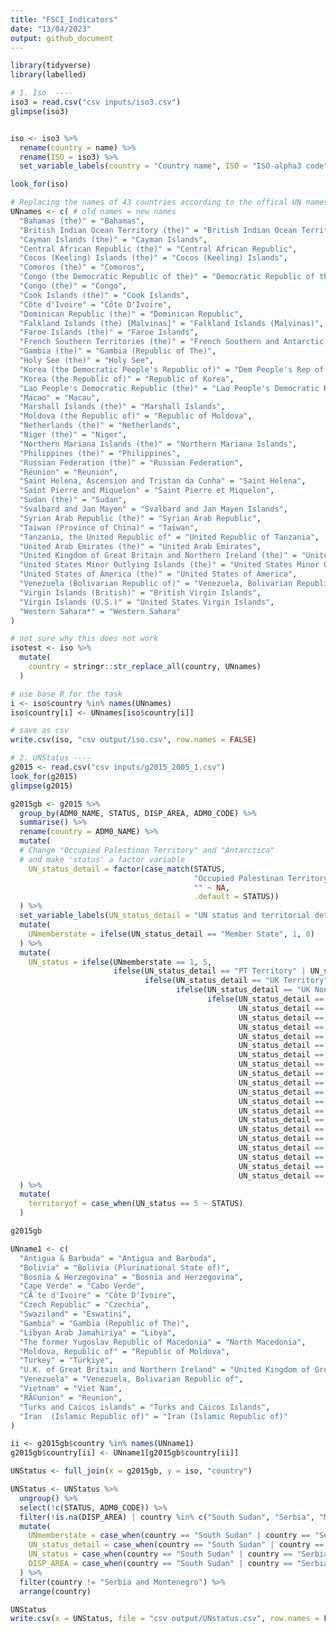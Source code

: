 ```yaml
---
title: "FSCI_Indicators"
date: "13/04/2023"
output: github_document
---
```


```r
library(tidyverse)
library(labelled)

# 1. Iso  ----
iso3 = read.csv("csv inputs/iso3.csv")
glimpse(iso3)


iso <- iso3 %>%
  rename(country = name) %>%
  rename(ISO = iso3) %>%
  set_variable_labels(country = "Country name", ISO = "ISO-alpha3 code")

look_for(iso)

# Replacing the names of 43 countries according to the offical UN names
UNnames <- c( # old names = new names
  "Bahamas (the)" = "Bahamas",
  "British Indian Ocean Territory (the)" = "British Indian Ocean Territory",
  "Cayman Islands (the)" = "Cayman Islands",
  "Central African Republic (the)" = "Central African Republic",
  "Cocos (Keeling) Islands (the)" = "Cocos (Keeling) Islands",
  "Comoros (the)" = "Comoros",
  "Congo (the Democratic Republic of the)" = "Democratic Republic of the Congo",
  "Congo (the)" = "Congo",
  "Cook Islands (the)" = "Cook Islands",
  "Côte d'Ivoire" = "Côte D'Ivoire",
  "Dominican Republic (the)" = "Dominican Republic",
  "Falkland Islands (the) [Malvinas]" = "Falkland Islands (Malvinas)",
  "Faroe Islands (the)" = "Faroe Islands",
  "French Southern Territories (the)" = "French Southern and Antarctic Territories",
  "Gambia (the)" = "Gambia (Republic of The)",
  "Holy See (the)" = "Holy See",
  "Korea (the Democratic People's Republic of)" = "Dem People's Rep of Korea",
  "Korea (the Republic of)" = "Republic of Korea",
  "Lao People's Democratic Republic (the)" = "Lao People's Democratic Republic",
  "Macao" = "Macau",
  "Marshall Islands (the)" = "Marshall Islands",
  "Moldova (the Republic of)" = "Republic of Moldova",
  "Netherlands (the)" = "Netherlands",
  "Niger (the)" = "Niger",
  "Northern Mariana Islands (the)" = "Northern Mariana Islands",
  "Philippines (the)" = "Philippines",
  "Russian Federation (the)" = "Russian Federation",
  "Réunion" = "Reunion",
  "Saint Helena, Ascension and Tristan da Cunha" = "Saint Helena",
  "Saint Pierre and Miquelon" = "Saint Pierre et Miquelon",
  "Sudan (the)" = "Sudan",
  "Svalbard and Jan Mayen" = "Svalbard and Jan Mayen Islands",
  "Syrian Arab Republic (the)" = "Syrian Arab Republic",
  "Taiwan (Province of China)" = "Taiwan",
  "Tanzania, the United Republic of" = "United Republic of Tanzania",
  "United Arab Emirates (the)" = "United Arab Emirates",
  "United Kingdom of Great Britain and Northern Ireland (the)" = "United Kingdom of Great Britain and Northern Ireland",
  "United States Minor Outlying Islands (the)" = "United States Minor Outlying Islands",
  "United States of America (the)" = "United States of America",
  "Venezuela (Bolivarian Republic of)" = "Venezuela, Bolivarian Republic of",
  "Virgin Islands (British)" = "British Virgin Islands",
  "Virgin Islands (U.S.)" = "United States Virgin Islands",
  "Western Sahara*" = "Western Sahara"
)

# not sure why this does not work
isotest <- iso %>%
  mutate(
    country = stringr::str_replace_all(country, UNnames)
  )

# use base R for the task
i <- iso$country %in% names(UNnames)
iso$country[i] <- UNnames[iso$country[i]]

# save as csv
write.csv(iso, "csv output/iso.csv", row.names = FALSE)

# 2. UNStatus ----
g2015 <- read.csv("csv inputs/g2015_2005_1.csv")
look_for(g2015)
glimpse(g2015)

g2015gb <- g2015 %>%
  group_by(ADM0_NAME, STATUS, DISP_AREA, ADM0_CODE) %>%
  summarise() %>%
  rename(country = ADM0_NAME) %>%
  mutate(
  # Change "Occupied Palestinan Territory" and "Antarctica"
  # and make 'status' a factor variable
    UN_status_detail = factor(case_match(STATUS,
                                         "Occupied Palestinan Territory" ~ "Occupied Palestinian Territory",
                                         "" ~ NA,
                                         .default = STATUS))
  ) %>%
  set_variable_labels(UN_status_detail = "UN status and territorial details") %>%
  mutate(
    UNmemberstate = ifelse(UN_status_detail == "Member State", 1, 0)
  ) %>%
  mutate(
    UN_status = ifelse(UNmemberstate == 1, 5,
                       ifelse(UN_status_detail == "PT Territory" | UN_status_detail == "Sovereignty unsettled", 2,
                              ifelse(UN_status_detail == "UK Territory" | UN_status_detail == "UK territory", 3,
                                     ifelse(UN_status_detail == "UK Non-Self-Governing Territory", 4,
                                            ifelse(UN_status_detail == "AU Territory" |
                                                   UN_status_detail == "CN Province" |
                                                   UN_status_detail == "CN Special Administrative Region" |
                                                   UN_status_detail == "DK Self-Governing Territory" |
                                                   UN_status_detail == "DK Territory" |
                                                   UN_status_detail == "FR Non-Self-Governing Territory" |
                                                   UN_status_detail == "FR Territory" |
                                                   UN_status_detail == "Member State" |
                                                   UN_status_detail == "NL Self-Governing Territory" |
                                                   UN_status_detail == "NO Territory" |
                                                   UN_status_detail == "NZ Non-Self-Governing Territory" |
                                                   UN_status_detail == "NZ Territory" |
                                                   UN_status_detail == "Non-Self-Governing Territory" |
                                                   UN_status_detail == "Occupied Palestinian Territory" |
                                                   UN_status_detail == "The City of Vatican" |
                                                   UN_status_detail == "US Non-Self-Governing Territory" |
                                                   UN_status_detail == "US Territory" |
                                                   UN_status_detail == "VE Territory" |
                                                   UN_status_detail == "AU Territory" |
                                                   UN_status_detail == "AU Territory", 5, 0)))))
  ) %>%
  mutate(
    territoryof = case_when(UN_status == 5 ~ STATUS)
  )

g2015gb

UNname1 <- c(
  "Antigua & Barbuda" = "Antigua and Barbuda",
  "Bolivia" = "Bolivia (Plurinational State of)",
  "Bosnia & Herzegovina" = "Bosnia and Herzegovina",
  "Cape Verde" = "Cabo Verde",
  "CÃ´te d'Ivoire" = "Côte D'Ivoire",
  "Czech Republic" = "Czechia",
  "Swaziland" = "Eswatini",
  "Gambia" = "Gambia (Republic of The)",
  "Libyan Arab Jamahiriya" = "Libya",
  "The former Yugoslav Republic of Macedonia" = "North Macedonia",
  "Moldova, Republic of" = "Republic of Moldova",
  "Turkey" = "Türkiye",
  "U.K. of Great Britain and Northern Ireland" = "United Kingdom of Great Britain and Northern Ireland",
  "Venezuela" = "Venezuela, Bolivarian Republic of",
  "Vietnam"	= "Viet Nam",
  "RÃ©union" = "Reunion",
  "Turks and Caicos islands" = "Turks and Caicos Islands",
  "Iran  (Islamic Republic of)" = "Iran (Islamic Republic of)"
)

ii <- g2015gb$country %in% names(UNname1)
g2015gb$country[ii] <- UNname1[g2015gb$country[ii]]

UNStatus <- full_join(x = g2015gb, y = iso, "country")

UNStatus <- UNStatus %>%
  ungroup() %>%
  select(!c(STATUS, ADM0_CODE)) %>%
  filter(!is.na(DISP_AREA) | country %in% c("South Sudan", "Serbia", "Montenegro")) %>%
  mutate(
    UNmemberstate = case_when(country == "South Sudan" | country == "Serbia" | country == "Montenegro" ~ 1, .default = UNmemberstate),
    UN_status_detail = case_when(country == "South Sudan" | country == "Serbia" | country == "Montenegro" ~ "Member State", .default = UN_status_detail),
    UN_status = case_when(country == "South Sudan" | country == "Serbia" | country == "Montenegro" ~ 1, .default = UN_status),
    DISP_AREA = case_when(country == "South Sudan" | country == "Serbia" | country == "Montenegro" ~ "NO", .default = DISP_AREA)
  ) %>%
  filter(country != "Serbia and Montenegro") %>%
  arrange(country)

UNStatus
write.csv(x = UNStatus, file = "csv output/UNstatus.csv", row.names = FALSE)










```

